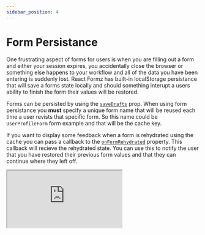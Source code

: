 ```yaml
---
sidebar_position: 4
---
```


# Form Persistance

One frustrating aspect of forms for users is when you are filling out a form and either your session expires, you accidentally close the browser
or something else happens to your workflow and all of the data you have been entering is suddenly lost. React Formz has built-in localStorage persistance
that will save a forms state locally and should something interupt a users ability to finish the form their values will be restored.

Forms can be persisted by using the [`saveDrafts`](/docs/api/generated/interfaces/react_formz_src_types_form.FormProps.md#savedrafts) prop. When using form persistance you **must** specify a unique form name that will be reused
each time a user revists that specific form. So this name could be `UserProfileForm` form example and that will be the cache key.

If you want to display some feedback when a form is rehydrated using the cache you can pass a callback to the [`onFormRehydrated`](/docs/api/generated/interfaces/react_formz_src_types_form.FormProps.md#onformrehydrated) property.
This callback will recieve the rehydrated state. You can use this to notify the user that you have restored their previous form values and
that they can continue where they left off.

<iframe
  src="https://codesandbox.io/embed/zerry-react-formz-persistance-4rmezf?fontsize=14&hidenavigation=1&theme=dark"
  style={{ width: "100%", height: 700 }}
  title="zerry-react-formz-persistance"
  allow="accelerometer; ambient-light-sensor; camera; encrypted-media; geolocation; gyroscope; hid; microphone; midi; payment; usb; vr; xr-spatial-tracking"
  sandbox="allow-forms allow-modals allow-popups allow-presentation allow-same-origin allow-scripts"
></iframe>
